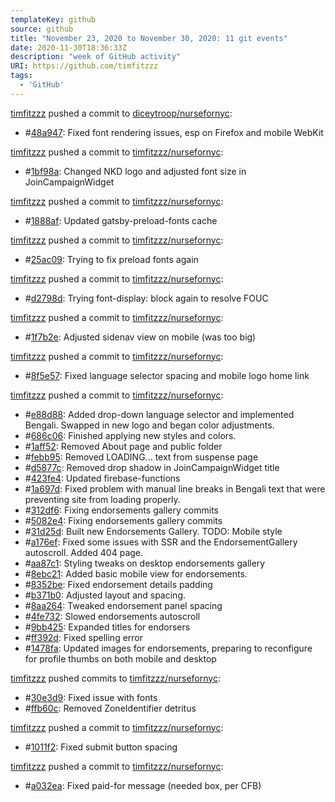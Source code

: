 ---
templateKey: github
source: github
title: "November 23, 2020 to November 30, 2020: 11 git events"
date: 2020-11-30T18:36:33Z
description: "week of GitHub activity"
URI: https://github.com/timfitzzz
tags: 
  - 'GitHub'
---

[timfitzzz](https://github.com/timfitzzz) pushed a commit to [diceytroop/nursefornyc](https://github.com/timfitzzz/nursefornyc): 
* #[48a947](https://github.com/timfitzzz/nursefornyc/commits/48a94740ea8788f6c77684ec37276e18b288369f): Fixed font rendering issues, esp on Firefox and mobile WebKit  

[timfitzzz](https://github.com/timfitzzz) pushed a commit to [timfitzzz/nursefornyc](https://github.com/timfitzzz/nursefornyc): 
* #[1bf98a](https://github.com/timfitzzz/nursefornyc/commits/1bf98aa120660c7cc9009c7618b32f2d8a017a84): Changed NKD logo and adjusted font size in JoinCampaignWidget  

[timfitzzz](https://github.com/timfitzzz) pushed a commit to [timfitzzz/nursefornyc](https://github.com/timfitzzz/nursefornyc): 
* #[1888af](https://github.com/timfitzzz/nursefornyc/commits/1888af431e6593e3c9491c7d1e91915e917576fd): Updated gatsby-preload-fonts cache  

[timfitzzz](https://github.com/timfitzzz) pushed a commit to [timfitzzz/nursefornyc](https://github.com/timfitzzz/nursefornyc): 
* #[25ac09](https://github.com/timfitzzz/nursefornyc/commits/25ac09ac8e9cf3ff1c5a19b8fe58199844eb94fd): Trying to fix preload fonts again  

[timfitzzz](https://github.com/timfitzzz) pushed a commit to [timfitzzz/nursefornyc](https://github.com/timfitzzz/nursefornyc): 
* #[d2798d](https://github.com/timfitzzz/nursefornyc/commits/d2798d5ab92d8d7ea3eefdc5e1073664974e6f1b): Trying font-display: block again to resolve FOUC  

[timfitzzz](https://github.com/timfitzzz) pushed a commit to [timfitzzz/nursefornyc](https://github.com/timfitzzz/nursefornyc): 
* #[1f7b2e](https://github.com/timfitzzz/nursefornyc/commits/1f7b2eef05e895e35c73bb85003f749205edfc39): Adjusted sidenav view on mobile (was too big)  

[timfitzzz](https://github.com/timfitzzz) pushed a commit to [timfitzzz/nursefornyc](https://github.com/timfitzzz/nursefornyc): 
* #[8f5e57](https://github.com/timfitzzz/nursefornyc/commits/8f5e5764b833ec516e667a57e66092102fe7d094): Fixed language selector spacing and mobile logo home link  

[timfitzzz](https://github.com/timfitzzz) pushed a commit to [timfitzzz/nursefornyc](https://github.com/timfitzzz/nursefornyc): 
* #[e88d88](https://github.com/timfitzzz/nursefornyc/commits/e88d88be1c7eec23a87ea64a1799fd5aad10517b): Added drop-down language selector and implemented Bengali. Swapped in new logo and began color adjustments.  
* #[686c06](https://github.com/timfitzzz/nursefornyc/commits/686c06bb5601eb73ed53df22b049434d3047e9d7): Finished applying new styles and colors.  
* #[1aff52](https://github.com/timfitzzz/nursefornyc/commits/1aff524b68cfc0180e99a35848d0af49744704f5): Removed About page and public folder  
* #[febb95](https://github.com/timfitzzz/nursefornyc/commits/febb95b597487087ddc6fc862934c6fc83ed5db6): Removed LOADING... text from suspense page  
* #[d5877c](https://github.com/timfitzzz/nursefornyc/commits/d5877c43d9c2e335de2573df24aa07d0e9a5a7b7): Removed drop shadow in JoinCampaignWidget title  
* #[423fe4](https://github.com/timfitzzz/nursefornyc/commits/423fe4c55eb3921ef9a81fea2b2f44695cc6bde8): Updated firebase-functions  
* #[1a697d](https://github.com/timfitzzz/nursefornyc/commits/1a697de003b336c8b949c794943018ce5755d741): Fixed problem with manual line breaks in Bengali text that were preventing site from loading properly.  
* #[312df6](https://github.com/timfitzzz/nursefornyc/commits/312df606de1edd75d77c9786ecade2084c8cd07c): Fixing endorsements gallery commits  
* #[5082e4](https://github.com/timfitzzz/nursefornyc/commits/5082e4c4e768286fb660710795071fdb5dc9d1c3): Fixing endorsements gallery commits  
* #[31d25d](https://github.com/timfitzzz/nursefornyc/commits/31d25d6701827a3a590d8cef90756de099a91fb5): Built new Endorsements Gallery. TODO: Mobile style  
* #[a176ef](https://github.com/timfitzzz/nursefornyc/commits/a176ef45eef9d5fe9aaceb69030f477d63098846): Fixed some issues with SSR and the EndorsementGallery autoscroll. Added 404 page.  
* #[aa87c1](https://github.com/timfitzzz/nursefornyc/commits/aa87c1a7f66a977be18c2340e50c36272a75095c): Styling tweaks on desktop endorsements gallery  
* #[8ebc21](https://github.com/timfitzzz/nursefornyc/commits/8ebc2192aea51328a171c73323b6718809d871ae): Added basic mobile view for endorsements.  
* #[8352be](https://github.com/timfitzzz/nursefornyc/commits/8352be1ce1381a7cb1d23db41e0e81503918835a): Fixed endorsement details padding  
* #[b371b0](https://github.com/timfitzzz/nursefornyc/commits/b371b0df1b0cc5c775723cd2875cca72bad7c627): Adjusted layout and spacing.  
* #[8aa264](https://github.com/timfitzzz/nursefornyc/commits/8aa26430fa9480ea2dcc391fcdf649383c5dda1c): Tweaked endorsement panel spacing  
* #[4fe732](https://github.com/timfitzzz/nursefornyc/commits/4fe732bfe0818574de41aa8c8b7ddc6f57f6ce64): Slowed endorsements autoscroll  
* #[9bb425](https://github.com/timfitzzz/nursefornyc/commits/9bb4256867395926430a9bb16d886b54bfa7348f): Expanded titles for endorsers  
* #[ff392d](https://github.com/timfitzzz/nursefornyc/commits/ff392d1d83642116bf7784045a9869af5a77c87c): Fixed spelling error  
* #[1478fa](https://github.com/timfitzzz/nursefornyc/commits/1478fa75d9809c797580ab41ccd0dd04acbf254b): Updated images for endorsements, preparing to reconfigure for profile thumbs on both mobile and desktop  

[timfitzzz](https://github.com/timfitzzz) pushed commits to [timfitzzz/nursefornyc](https://github.com/timfitzzz/nursefornyc): 
* #[30e3d9](https://github.com/timfitzzz/nursefornyc/commits/30e3d90f13e2b1e48224a875bf04c32cb0ed6778): Fixed issue with fonts  
* #[ffb60c](https://github.com/timfitzzz/nursefornyc/commits/ffb60caeb84393c91853d3d62237e56bcdf3a238): Removed ZoneIdentifier detritus  

[timfitzzz](https://github.com/timfitzzz) pushed a commit to [timfitzzz/nursefornyc](https://github.com/timfitzzz/nursefornyc): 
* #[1011f2](https://github.com/timfitzzz/nursefornyc/commits/1011f28409b39bbfc2c06b0382d31022329a9ce3): Fixed submit button spacing  

[timfitzzz](https://github.com/timfitzzz) pushed a commit to [timfitzzz/nursefornyc](https://github.com/timfitzzz/nursefornyc): 
* #[a032ea](https://github.com/timfitzzz/nursefornyc/commits/a032ea0f087935c2c86a41f24a94bba85b48e20a): Fixed paid-for message (needed box, per CFB)  


